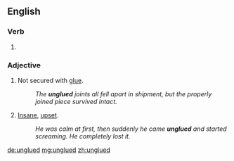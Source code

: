 ==English==

===Verb===
{{head|en|verb form}}

# {{en-past of|unglue}}

===Adjective===
{{en-adj}}

# {{context|not comparable|lang=en}} Not secured with [[glue]].
#: ''The '''unglued''' joints all fell apart in shipment, but the properly joined piece survived intact.''
# {{context|comparable|slang|lang=en}} [[insane|Insane]], [[upset]].
#: ''He was calm at first, then suddenly he came '''unglued''' and started screaming. He completely lost it.''

[[de:unglued]]
[[mg:unglued]]
[[zh:unglued]]